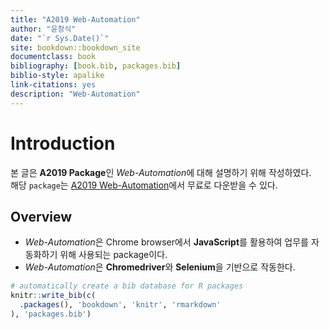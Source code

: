 --- 
title: "A2019 Web-Automation"
author: "윤창식"
date: "`r Sys.Date()`"
site: bookdown::bookdown_site
documentclass: book
bibliography: [book.bib, packages.bib]
biblio-style: apalike
link-citations: yes
description: "Web-Automation"
---

# Introduction

본 글은 **A2019 Package**인 *Web-Automation*에 대해 설명하기 위해 작성하였다.  
해당 `package`는 [A2019 Web-Automation](https://botstore.automationanywhere.com/bot/a2019-web-automation-package/)에서 무료로 다운받을 수 있다. 

## Overview

* *Web-Automation*은 Chrome browser에서 **JavaScript**를 활용하여 업무를 자동화하기 위해 사용되는 package이다.
* *Web-Automation*은 **Chromedriver**와 **Selenium**을 기반으로 작동한다. 




```{r include=FALSE}
# automatically create a bib database for R packages
knitr::write_bib(c(
  .packages(), 'bookdown', 'knitr', 'rmarkdown'
), 'packages.bib')
```
